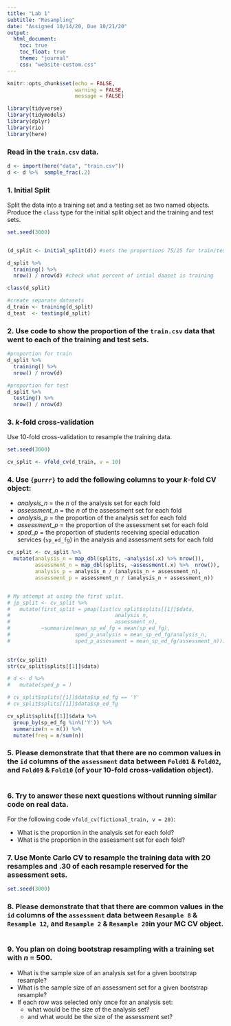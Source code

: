 ```yaml
---
title: "Lab 1"
subtitle: "Resampling"
date: "Assigned 10/14/20, Due 10/21/20"
output:
  html_document: 
    toc: true
    toc_float: true
    theme: "journal"
    css: "website-custom.css"
---
```


```r
knitr::opts_chunk$set(echo = FALSE,
                      warning = FALSE,
                      message = FALSE)

library(tidyverse)
library(tidymodels)
library(dplyr)
library(rio)
library(here)

```

### Read in the `train.csv` data.

```r

d <- import(here("data", "train.csv"))
d <- d %>%  sample_frac(.2)


```

### 1. Initial Split

Split the data into a training set and a testing set as two named objects. Produce the `class` type for the initial split object and the training and test sets.

```r

set.seed(3000)


(d_split <- initial_split(d)) #sets the proportions 75/25 for train/test

d_split %>% 
  training() %>% 
  nrow() / nrow(d) #check what percent of intial daaset is training

class(d_split)

#create separate datasets
d_train <- training(d_split)
d_test  <- testing(d_split)

```

### 2. Use code to show the proportion of the `train.csv` data that went to each of the training and test sets.

```r
#proportion for train
d_split %>% 
  training() %>% 
  nrow() / nrow(d) 

#proportion for test
d_split %>% 
  testing() %>% 
  nrow() / nrow(d) 

```

### 3. *k*-fold cross-validation

Use 10-fold cross-validation to resample the training data.

```r
set.seed(3000)

cv_split <- vfold_cv(d_train, v = 10)


```

### 4. Use `{purrr}` to add the following columns to your *k*-fold CV object:
* *analysis_n* = the *n* of the analysis set for each fold
* *assessment_n* = the *n* of the assessment set for each fold
* *analysis_p* = the proportion of the analysis set for each fold
* *assessment_p* = the proportion of the assessment set for each fold
* *sped_p* = the proportion of students receiving special education services (`sp_ed_fg`) in the analysis and assessment sets for each fold

```r

cv_split <- cv_split %>%
  mutate(analysis_n = map_dbl(splits, ~analysis(.x) %>% nrow()),
         assessment_n = map_dbl(splits, ~assessment(.x) %>%  nrow()),
         analysis_p = analysis_n / (analysis_n + assessment_n),
         assessment_p = assessment_n / (analysis_n + assessment_n))


# My attempt at using the first split.
# jp_split <- cv_split %>% 
#   mutate(first_split = pmap(list(cv_split$splits[[1]]$data,
#                                  analysis_n,
#                                  assessment_n),
#          ~summarize(mean_sp_ed_fg = mean(sp_ed_fg),
#                     sped_p_analysis = mean_sp_ed_fg/analysis_n,
#                     sped_p_assessment = mean_sp_ed_fg/assessment_n)))
           

str(cv_split)
str(cv_split$splits[[1]]$data)

# d <- d %>% 
#   mutate(sped_p = )

# cv_split$splits[[1]]$data$sp_ed_fg == 'Y'
# cv_split$splits[[1]]$data$sp_ed_fg

cv_split$splits[[1]]$data %>% 
  group_by(sp_ed_fg %in%('Y')) %>% 
  summarize(n = n()) %>% 
  mutate(freq = n/sum(n))


```

### 5. Please demonstrate that that there are **no** common values in the `id` columns of the `assessment` data between `Fold01` & `Fold02`, and `Fold09` & `Fold10` (of your 10-fold cross-validation object).

```r



```

### 6. Try to answer these next questions without running similar code on real data.

For the following code `vfold_cv(fictional_train, v = 20)`:

* What is the proportion in the analysis set for each fold?
* What is the proportion in the assessment set for each fold?

### 7. Use Monte Carlo CV to resample the training data with 20 resamples and .30 of each resample reserved for the assessment sets.

```r
set.seed(3000)


```

### 8. Please demonstrate that that there **are** common values in the `id` columns of the `assessment` data between `Resample 8` & `Resample 12`, and `Resample 2` & `Resample 20`in your MC CV object.

```r


```

### 9. You plan on doing bootstrap resampling with a training set with *n* = 500.

* What is the sample size of an analysis set for a given bootstrap resample?
* What is the sample size of an assessment set for a given bootstrap resample?
* If each row was selected only once for an analysis set:
  + what would be the size of the analysis set?
  + and what would be the size of the assessment set?
  
